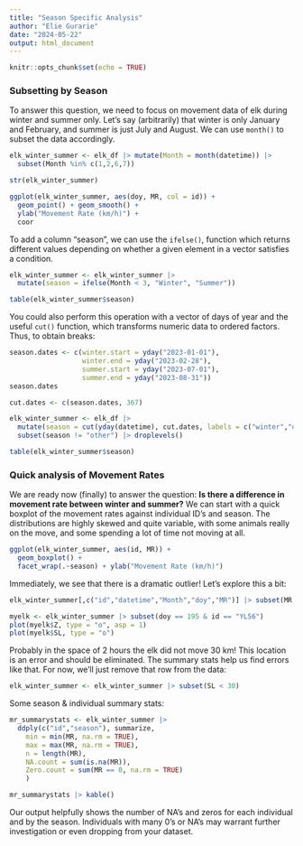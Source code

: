 ```yaml
---
title: "Season Specific Analysis"
author: "Elie Gurarie"
date: "2024-05-22"
output: html_document
---
```


```r
knitr::opts_chunk$set(echo = TRUE)
```

### Subsetting by Season

To answer this question, we need to focus on movement data of elk during winter and summer only. Let's say (arbitrarily) that winter is only January and February, and summer is just July and August. We can use `month()` to subset the data accordingly.

```r
elk_winter_summer <- elk_df |> mutate(Month = month(datetime)) |>
  subset(Month %in% c(1,2,6,7))

str(elk_winter_summer)
```

```r
ggplot(elk_winter_summer, aes(doy, MR, col = id)) + 
  geom_point() + geom_smooth() + 
  ylab("Movement Rate (km/h)") + 
  coor
```

To add a column "season", we can use the `ifelse()`, function which returns different values depending on whether a given element in a vector satisfies a condition.

```r
elk_winter_summer <- elk_winter_summer |> 
  mutate(season = ifelse(Month < 3, "Winter", "Summer"))

table(elk_winter_summer$season)
```

You could also perform this operation with a vector of days of year and the useful `cut()` function, which transforms numeric data to ordered factors. Thus, to obtain breaks:

```r
season.dates <- c(winter.start = yday("2023-01-01"), 
                  winter.end = yday("2023-02-28"),
                  summer.start = yday("2023-07-01"),
                  summer.end = yday("2023-08-31"))
season.dates
```

```r
cut.dates <- c(season.dates, 367)

elk_winter_summer <- elk_df |>
  mutate(season = cut(yday(datetime), cut.dates, labels = c("winter","other","summer","other"))) |> 
  subset(season != "other") |> droplevels()

table(elk_winter_summer$season)
```



### Quick analysis of Movement Rates

We are ready now (finally) to answer the question: **Is there a difference in movement rate between winter and summer?** We can start with a quick boxplot of the movement rates against individual ID's and season. The distributions are highly skewed and quite variable, with some animals really on the move, and some spending a lot of time not moving at all.

```r
ggplot(elk_winter_summer, aes(id, MR)) + 
  geom_boxplot() + 
  facet_wrap(.~season) + ylab("Movement Rate (km/h)")
```

Immediately, we see that there is a dramatic outlier!  Let's explore this a bit:

```r
elk_winter_summer[,c("id","datetime","Month","doy","MR")] |> subset(MR == max(MR, na.rm=TRUE))
```
```r
myelk <- elk_winter_summer |> subset(doy == 195 & id == "YL56")
plot(myelk$Z, type = "o", asp = 1)
plot(myelk$SL, type = "o")
```

Probably in the space of 2 hours the elk did not move 30 km!  This location is an error and should be eliminated.  The summary stats help us find errors like that. For now, we'll just remove that row from the data: 

```r
elk_winter_summer <- elk_winter_summer |> subset(SL < 30)
```


Some season & individual summary stats:

```r
mr_summarystats <- elk_winter_summer |>
  ddply(c("id","season"), summarize,
    min = min(MR, na.rm = TRUE), 
    max = max(MR, na.rm = TRUE),
    n = length(MR), 
    NA.count = sum(is.na(MR)),
    Zero.count = sum(MR == 0, na.rm = TRUE)
    )
```

```r
mr_summarystats |> kable()
```

Our output helpfully shows the number of NA's and zeros for each individual and by the season. Individuals with many 0's or NA's may warrant further investigation or even dropping from your dataset. 
